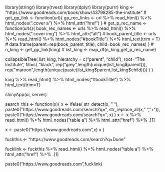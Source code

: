 library(stringr)
library(rvest)
library(dplyr)
library(purrr)
king <- "https://www.goodreads.com/book/show/43798285-the-institute"
#
get_gp_link <- function(url){
  gp_rec_links <- url %>% 
    read_html() %>% 
    html_nodes(".cover a") %>% 
    html_attr("href")
} 
#
get_p_rec_name <- function(urls){
    book_rec_names <- 
      urls %>% 
      read_html() %>% 
      html_nodes(".cover img") %>% 
      html_attr("alt")
    #
    book_parent_title <- 
      urls %>% 
      read_html() %>% 
      html_nodes("#bookTitle") %>% 
      html_text(trim = T)
    #
      data.frame(parent=rep(book_parent_title),
                 child=book_rec_names)
  }
#
n_king <- get_gp_link(king)
#
list_king <- map_df(n_king,get_p_rec_name)

collapsibleTree(
  list_king,
  hierarchy = c("parent", "child"),
  root="The Institute",
    fill=c(
      "black",
      rep("grey",length(unique(list_king$parent))),
      rep("maroon",length(unique(paste(list_king$parent,list_king$child))))
  )
)


king %>% 
  read_html() %>% 
  html_nodes("#bookTitle") %>% 
  html_text(trim=T)



shinyApp(ui, server)




search_this <- function(x){
  x <- 
    ifelse(
  str_detect(x, " "),
  paste0("https://www.goodreads.com/search?q=",
         str_replace_all(x, " ", "+")),
  paste0("https://www.goodreads.com/search?q=", 
         x)
)
  x <- 
    x %>% 
    read_html() %>% 
    html_nodes("table a") %>% 
    html_attr("href") %>% 
    .[1]
  
  x <- paste0("https://www.goodreads.com",x)
  x
}


fuckthis <- "https://www.goodreads.com/search?q=Dune"

fucklink <- 
  fuckthis %>% 
  read_html() %>% 
  html_nodes("table a") %>% 
  html_attr("href") %>% 
  .[1]

paste0("https://www.goodreads.com",fucklink)






